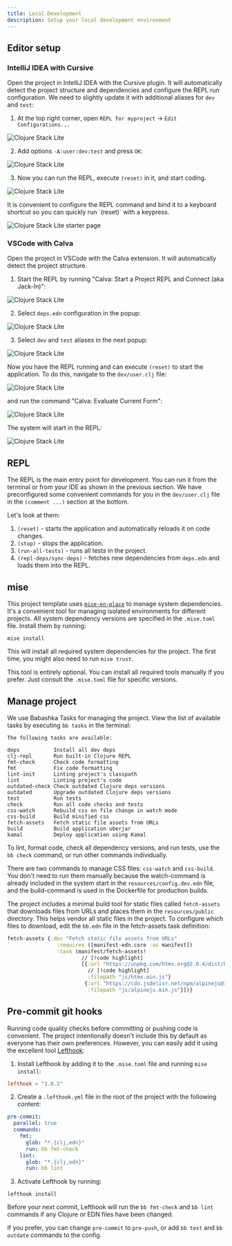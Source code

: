 ```yaml
---
title: Local Development
description: Setup your local development environment
---
```


## Editor setup

### IntelliJ IDEA with Cursive

Open the project in IntelliJ IDEA with the Cursive plugin. It will automatically detect the project structure and dependencies and configure the REPL run configuration. We need to slightly update it with additional aliases for `dev` and `test`:

1. At the top right corner, open `REPL for myproject` -> `Edit Configurations...`

![Clojure Stack Lite](@/public/lite_idea_run_config.png)

2. Add options `-A:user:dev:test` and press `OK`:

![Clojure Stack Lite](@/public/lite_idea_aliases.png)

3. Now you can run the REPL, execute `(reset)` in it, and start coding.

![Clojure Stack Lite](@/public/lite_idea_run_repl.png)

<Callout title="Tip" type="info">
    It is convenient to configure the REPL command and bind it to a keyboard shortcut so you can quickly run `(reset)` with a keypress.
</Callout>

![Clojure Stack Lite starter page](@/public/lite_idea_repl_cmd.png)

### VSCode with Calva

Open the project in VSCode with the Calva extension. It will automatically detect the project structure.

1. Start the REPL by running "Calva: Start a Project REPL and Connect (aka Jack-In)":

![Clojure Stack Lite](@/public/lite_calva_start_repl.png)

2. Select `deps.edn` configuration in the popup:

![Clojure Stack Lite](@/public/lite_calva_deps.png)

3. Select `dev` and `test` aliases in the next popup:

![Clojure Stack Lite](@/public/lite_calva_aliases.png)

Now you have the REPL running and can execute `(reset)` to start the application. To do this, navigate to the `dev/user.clj` file:

![Clojure Stack Lite](@/public/lite_calva_user_clj.png)

and run the command "Calva: Evaluate Current Form":

![Clojure Stack Lite](@/public/lite_calva_run_current_form.png)

The system will start in the REPL:

![Clojure Stack Lite](@/public/lite_calva_repl_system.png)

## REPL

The REPL is the main entry point for development. You can run it from the terminal or from your IDE as shown in the previous section.
We have preconfigured some convenient commands for you in the `dev/user.clj` file in the `(comment ...)` section at the bottom.

Let's look at them:

1. `(reset)` - starts the application and automatically reloads it on code changes.
2. `(stop)` - stops the application.
3. `(run-all-tests)` - runs all tests in the project.
4. `(repl-deps/sync-deps)` - fetches new dependencies from `deps.edn` and loads them into the REPL.

## mise

This project template uses [`mise-en-place`](https://mise.jdx.dev/) to manage system dependencies. It's a convenient tool for managing isolated environments for different projects.
All system dependency versions are specified in the `.mise.toml` file. Install them by running:

```shell
mise install
```

This will install all required system dependencies for the project. The first time, you might also need to run `mise trust`.

<Callout title="Tip" type="info">This tool is entirely optional. You can install all required tools manually if you prefer. Just consult the `.mise.toml` file for specific versions.</Callout>

## Manage project

We use Babashka Tasks for managing the project. View the list of available tasks by executing `bb tasks` in the terminal:

```shell
The following tasks are available:

deps           Install all dev deps
clj-repl       Run built-in Clojure REPL
fmt-check      Check code formatting
fmt            Fix code formatting
lint-init      Linting project's classpath
lint           Linting project's code
outdated-check Check outdated Clojure deps versions
outdated       Upgrade outdated Clojure deps versions
test           Run tests
check          Run all code checks and tests
css-watch      Rebuild css on file change in watch mode
css-build      Build minified css
fetch-assets   Fetch static file assets from URLs
build          Build application uberjar
kamal          Deploy application using Kamal
```

To lint, format code, check all dependency versions, and run tests, use the `bb check` command, or run other commands individually.

There are two commands to manage CSS files: `css-watch` and `css-build`. You don't need to run them manually because the watch-command is already included in the system start in the `resources/config.dev.edn` file, and the build-command is used in the Dockerfile for production builds.

The project includes a minimal build tool for static files called `fetch-assets` that downloads files from URLs and places them in the `resources/public` directory. This helps vendor all static files in the project.
To configure which files to download, edit the `bb.edn` file in the fetch-assets task definition:

```clojure
fetch-assets {:doc "Fetch static file assets from URLs"
                :requires ([manifest-edn.core :as manifest])
                :task (manifest/fetch-assets!
                        // [!code highlight]
                        [{:url "https://unpkg.com/htmx.org@2.0.4/dist/htmx.min.js"
                          // [!code highlight]
                          :filepath "js/htmx.min.js"}
                         {:url "https://cdn.jsdelivr.net/npm/alpinejs@3.14.8/dist/cdn.min.js"
                          :filepath "js/alpinejs.min.js"}])}
```

## Pre-commit git hooks

Running code quality checks before committing or pushing code is convenient. The project intentionally doesn't include this by default as everyone has their own preferences.
However, you can easily add it using the excellent tool [Lefthook](https://github.com/evilmartians/lefthook):

1. Install Lefthook by adding it to the `.mise.toml` file and running `mise install`:

```toml title=".mise.toml"
lefthook = "1.8.2"
```

2. Create a `.lefthook.yml` file in the root of the project with the following content:

```yaml
pre-commit:
  parallel: true
  commands:
    fmt:
      glob: "*.{clj,edn}"
      run: bb fmt-check
    lint:
      glob: "*.{clj,edn}"
      run: bb lint
```

3. Activate Lefthook by running:

```shell
lefthook install
```

Before your next commit, Lefthook will run the `bb fmt-check` and `bb lint` commands if any Clojure or EDN files have been changed.

<Callout title="Tip" type="info">If you prefer, you can change `pre-commit` to `pre-push`, or add `bb test` and `bb outdate` commands to the config.</Callout>
